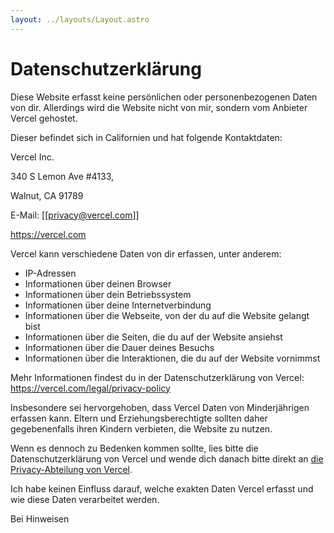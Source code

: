 ```yaml
---
layout: ../layouts/Layout.astro
---
```


# Datenschutzerklärung

Diese Website erfasst keine persönlichen oder personenbezogenen Daten von dir.
Allerdings wird die Website nicht von mir, sondern vom Anbieter Vercel gehostet.

Dieser befindet sich in Californien und hat folgende Kontaktdaten:

Vercel Inc.

340 S Lemon Ave #4133,

Walnut, CA 91789 

E-Mail: [[privacy@vercel.com]]

https://vercel.com

Vercel kann verschiedene Daten von dir erfassen, unter anderem:

- IP-Adressen
- Informationen über deinen Browser
- Informationen über dein Betriebssystem
- Informationen über deine Internetverbindung
- Informationen über die Webseite, von der du auf die Website gelangt bist
- Informationen über die Seiten, die du auf der Website ansiehst
- Informationen über die Dauer deines Besuchs
- Informationen über die Interaktionen, die du auf der Website vornimmst

Mehr Informationen findest du in der Datenschutzerklärung von Vercel: https://vercel.com/legal/privacy-policy

Insbesondere sei hervorgehoben, dass Vercel Daten von Minderjährigen erfassen kann.
Eltern und Erziehungsberechtigte sollten daher gegebenenfalls ihren Kindern verbieten, die Website zu nutzen.

Wenn es dennoch zu Bedenken kommen sollte, lies bitte die Datenschutzerklärung von Vercel und wende dich danach bitte direkt an [die Privacy-Abteilung von Vercel](mailto://privacy@vercel.com).

Ich habe keinen Einfluss darauf, welche exakten Daten Vercel erfasst und wie diese Daten verarbeitet werden.

Bei Hinweisen


